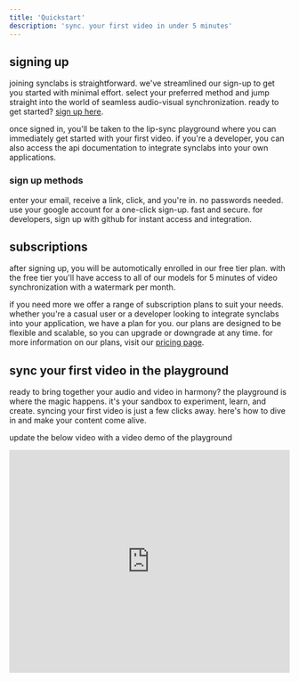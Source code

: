 ```yaml
---
title: 'Quickstart'
description: 'sync. your first video in under 5 minutes'
---
```


## signing up

joining synclabs is straightforward. we've streamlined our sign-up to get you started with minimal effort. select your preferred method and jump straight into the world of seamless audio-visual synchronization. ready to get started? [sign up here](https://app.synclabs.so/signup).

once signed in, you'll be taken to the lip-sync playground where you can immediately get started with your first video. if you're a developer, you can also access the api documentation to integrate synclabs into your own applications.

### sign up methods

<AccordionGroup>
  <Accordion icon="wand-magic-sparkles" title="magic link">
    enter your email, receive a link, click, and you're in. no passwords needed.
  </Accordion>
  <Accordion icon="google" title="sign-up with google">
    use your google account for a one-click sign-up. fast and secure.
  </Accordion>
  <Accordion icon="github" title="sign-up with github">
    for developers, sign up with github for instant access and integration.
  </Accordion>
</AccordionGroup>

## subscriptions

after signing up, you will be automotically enrolled in our free tier plan. with the free tier you'll have access to all of our models for 5 minutes of video synchronization with a watermark per month.

if you need more we offer a range of subscription plans to suit your needs. whether you're a casual user or a developer looking to integrate synclabs into your application, we have a plan for you. our plans are designed to be flexible and scalable, so you can upgrade or downgrade at any time. for more information on our plans, visit our [pricing page]( ).

## sync your first video in the playground

ready to bring together your audio and video in harmony? the playground is where the magic happens. it's your sandbox to experiment, learn, and create. syncing your first video is just a few clicks away. here's how to dive in and make your content come alive.

update the below video with a video demo of the playground
<Frame caption="how to sync a video using the playground">
  <iframe 
    width="100%" 
    height="400" 
    src="https://www.youtube.com/embed/-5ftITKBapY?si=fSO-i7llw90fBPet" 
    title="YouTube video player" 
    frameborder="0" 
    allow="accelerometer; autoplay; clipboard-write; encrypted-media; gyroscope; picture-in-picture; web-share" 
    allowfullscreen
  />
</Frame>

### media input methods

<AccordionGroup>
  <Accordion icon="cloud-arrow-up" title="upload">
    <Steps>
      <Step title="choose your files">
        click the upload area to select your video and audio files from your computer or simply drag and drop them in.

        you must provide **both a video and audio file**. the video file should be in `mp4` format and the audio file can be in either an `mp3` or `wav` format.
      </Step>
      <Step title="select the model and submit">
        with your video and audio sources ready, it's time to pick a model. select the model that best fits your needs from our growing library.

        click submit to start the syncing process! 🚀 stay tuned as we're continually expanding our model offerings. learn more about our available models [here](/models).
      </Step>
    </Steps>
  </Accordion>
  <Accordion icon="youtube" title="youtube">
    <Steps>
      <Step title="enter youtube url">
        paste the YouTube URL into the input field for your video or audio source. this URL can point to any YouTube video that you wish to use as either your video or audio input.
        
        after submitting the URL, a popup will appear, prompting you to select whether you want to use the YouTube video for your video source or audio source.
      </Step>
      <Step title="choose video or audio">
        in the popup, choose whether the YouTube URL is for the video or audio part of your sync. this flexibility allows you to mix and match YouTube content with your own, enabling a vast range of creative possibilities.

        remember, you need to provide **both video and audio sources** to proceed with the sync. If you're using YouTube for one source, you can upload the other source using any of the provided methods.
      </Step>
      <Step title="select the model and submit">
        With your video and audio sources ready, it's time to pick a model. select the model that best fits your needs from our growing library and click submit to start the syncing process! 🚀
        
        stay tuned as we're continually expanding our model offerings. Learn more about our available models [here](/models).
      </Step>
    </Steps>
  </Accordion>
  <Accordion icon="cloud" title="other url">
    <Steps>
      <Step title="enter source url">
        input the URL from your cloud hosting provider into the provided field. this URL can point to any publicly accessible video or audio file you wish to use for syncing.
        
        our system will automatically recognizes the file type based on the file name and extension.

        you must provide **both a video and audio file** to proceed with the sync. the video file should be in `mp4` format and the audio file can be in either an `mp3` or `wav` format.
      </Step>
      <Step title="select the model and submit">
        with your video and audio sources set, choose the best model for your project from our extensive library. 

        hit submit to initiate the sync! 🚀 Our model library is continuously growing, offering you more options and capabilities. Discover more about our models [here](/models).
      </Step>
    </Steps>
  </Accordion>
</AccordionGroup>

## sync your first video using the api

take control with our api and sync your audio and video programmatically. the api empowers you to automate your syncs and integrate seamlessly with your own systems. follow these steps to create your first lip-sync job using the api.

### get your api key

before you start integrating our api into your workflow, you'll need an api key. this key is the passcode that authenticates your requests and links them to your account. after signing up a new api key is automatically generated for you and can be accessed from the [keys page of the web app](https://app.synclabs.so/keys).

you can also create new api keys and manage existing ones at any time from the same [page](https://app.synclabs.so/keys).

<AccordionGroup>
  <Accordion icon="page" title="access the keys page in the web app">
    from the [web app](https://app.synclabs.so), you can view, create, and manage your api keys by navigating to the keys page. [here](https://app.synclabs.so/keys)
    <Steps>
      <Step title="open the profile drop down menu">
        <Frame>
          <img src="/images/get-your-api-key/open-profile-drop-down.png" alt="open profile drop down" />
        </Frame>
      </Step>
      <Step title="click on api keys">
        <Frame>
          <img src="/images/get-your-api-key/open-api-keys.png" alt="open api keys page" />
        </Frame>
      </Step>
    </Steps>
  </Accordion>
  <Accordion icon="key" title="create a new key">
    you can create a new API key at any time by clicking the `Create Key +` button.
    <Frame>
      <img src="/images/get-your-api-key/create-api-key.png" alt="create api key" />
    </Frame>
  </Accordion>
  <Accordion icon="key" title="revoke an existing key">
    you can revoke an API key at any time by clicking on the `Revoke` button next to the API Key you want to revoke.
    <Warning>this will immediately revoke the API key and any requests using that API key will fail.</Warning>
    <Steps>
      <Step title="step 1">
        <Frame>
          <img src="/images/get-your-api-key/revoke-api-key-step1.png" alt="revoke api key step 1" />
        </Frame>
      </Step>
      <Step title="step 2">
        <Frame>
          <img src="/images/get-your-api-key/revoke-api-key-step2.png" alt="revoke api key step 2" />
        </Frame>
      </Step>
    </Steps>
  </Accordion>
</AccordionGroup>

 now that you have your api key, you're ready to start syncing your audio and video programmatically. follow the steps below to create your first lip-sync job using the api.

 ### create your first job with the api

 the easiest way to start testing out the api is with the [API reference](/api-reference).

 watch the video and follow the steps below to get started with the api.

<Frame caption="how to sync a video using the api via the api reference">
  <iframe 
    width="100%" 
    height="400" 
    src="https://www.youtube.com/embed/link-to-api-demo-video?si=api-demo-video" 
    title="API demo video player" 
    frameborder="0" 
    allow="accelerometer; autoplay; clipboard-write; encrypted-media; gyroscope; picture-in-picture; web-share" 
    allowfullscreen
  />
</Frame>

<AccordionGroup>
  <Accordion icon="code" title="sync a video using the api via the api reference">
    <Steps>
      <Step title="navigate to the api reference">
        visit the [API reference](/api-reference) to get started with the lip-sync api. the api reference provides a comprehensive guide to the endpoints and parameters available for syncing your audio and video.

        we'll be playing around with the `POST /video` lip-sync endpoint which you can find [here](/api-reference/endpoint/video/post-lip-sync).
      </Step>
      <Step title="setup authorization">
        provide your `x-api-key` for authentication to access the api. you'll need this for all requests to create and manage your lip-sync jobs. to manage your api keys, visit the [keys page](https://app.synclabs.so/keys) in the web app or checkout the instructions in the [get your api key](/quickstart#get-your-api-key) section above

        <Frame>
          <img src="/images/use-api-reference/enter-api-key.png" alt="enter api key" />
        </Frame>
      </Step>
      <Step title="enter body parameters">
        fill out the body parameters with the details of your lip-sync job. you'll provide URLs to the audio and video you want to sync, and set a few options to tailor the job to your needs.
        
        <Frame>
          <img src="/images/use-api-reference/enter-body-params.png" alt="enter api key" />
        </Frame>

        <Expandable title="body params" defaultOpen>
          <ResponseField name="audioUrl" type="string">
            The URL for the audio file to sync. Ensure it is either a YouTube URL or publicly accessible and in `mp3` or `wav` format.
          </ResponseField>
          <ResponseField name="videoUrl" type="string">
            The URL for the video file to be lip-synced. It should be a YouTube URL or publicly accessible `mp4` file.
          </ResponseField>
          <ResponseField name="synergize" type="boolean">
            A flag to enable / disable post-processing
          </ResponseField>
          <ResponseField name="maxCredits" type="number">
            Maximum number of credits to use for video generation. If the job exceeds this value, the job will be aborted
          </ResponseField>
          <ResponseField name="webhookUrl" type="string">
            A URL to send a notification to upon completion of video generation
          </ResponseField>
          <ResponseField name="model" type="string">
            The model to use for video generation
          </ResponseField>
        </Expandable>

        ensure all the required fields are filled out correctly to avoid any errors with your request. with everything set, you're ready to submit your job and let our synchronizer work its magic.
      </Step>
      <Step title="check job status">
        after submitting your `POST` request, you'll receive a job `id`. use this `id` to make a `GET` request to `/video/{id}` and check the status of your lip-sync job.

        keep polling until the status is `completed` and you receive a URL to download your synced video.
      </Step>
      <Step title="download your video">
        once the job status is `completed`, use the provided download URL to retrieve your synced video.

        now, your content is ready to amaze with perfect lip-sync, all powered by the sync api.
      </Step>
    </Steps>
  </Accordion>
</AccordionGroup>
with the api, you have the power to automate and streamline your video production workflow, integrating cutting-edge lip-sync technology directly into your services. get started now and bring your content to life.
